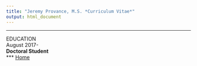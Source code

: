 ```yaml
---
title: "Jeremy Provance, M.S. *Curriculum Vitae*"
output: html_document
---
```

***
EDUCATION  
August 2017-  
**Doctoral Student**  
***
[Home](https://jeremyprovance.github.io/)